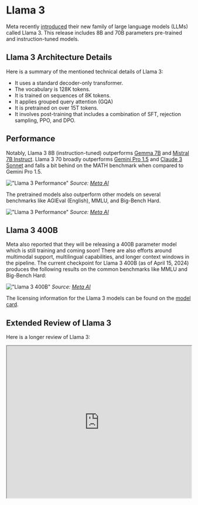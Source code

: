 # Llama 3


Meta recently [introduced](https://llama.meta.com/llama3/) their new family of large language models (LLMs) called Llama 3. This release includes 8B and 70B parameters pre-trained and instruction-tuned models. 

## Llama 3 Architecture Details 

Here is a summary of the mentioned technical details of Llama 3:

- It uses a standard decoder-only transformer.
- The vocabulary is 128K tokens.
- It is trained on sequences of 8K tokens.
- It applies grouped query attention (GQA)
- It is pretrained on over 15T tokens.
- It involves post-training that includes a combination of SFT, rejection sampling, PPO, and DPO.

## Performance

Notably, Llama 3 8B (instruction-tuned) outperforms [Gemma 7B](https://www.promptingguide.ai/models/gemma) and [Mistral 7B Instruct](https://www.promptingguide.ai/models/mistral-7b). Llama 3 70 broadly outperforms [Gemini Pro 1.5](https://www.promptingguide.ai/models/gemini-pro) and [Claude 3 Sonnet](https://www.promptingguide.ai/models/claude-3) and falls a bit behind on the MATH benchmark when compared to Gemini Pro 1.5.

!["Llama 3 Performance"](../../img/llama3/llama-instruct-performance.png)
*Source: [Meta AI](https://ai.meta.com/blog/meta-llama-3/)*

The pretrained models also outperform other models on several benchmarks like AGIEval (English), MMLU, and Big-Bench Hard.

!["Llama 3 Performance"](../../img/llama3/llama3-pretrained-results.png)
*Source: [Meta AI](https://ai.meta.com/blog/meta-llama-3/)*

## Llama 3 400B

Meta also reported that they will be releasing a 400B parameter model which is still training and coming soon! There are also efforts around multimodal support, multilingual capabilities, and longer context windows in the pipeline. The current checkpoint for Llama 3 400B (as of April 15, 2024) produces the following results on the common benchmarks like MMLU and Big-Bench Hard:

!["Llama 3 400B"](../../img/llama3/llama-400b.png)
*Source: [Meta AI](https://ai.meta.com/blog/meta-llama-3/)*

The licensing information for the Llama 3 models can be found on the [model card](https://github.com/meta-llama/llama3/blob/main/MODEL_CARD.md).

## Extended Review of Llama 3

Here is a longer review of Llama 3:

<Bleed>
  <iframe width="100%"
    height="415px"
    src="https://www.youtube.com/embed/h2aEmciRd6U?si=m7-xXu5IWpB-6mE0" allow="accelerometer; autoplay; clipboard-write; encrypted-media; gyroscope; picture-in-picture"
    allowFullScreen
    />
</Bleed>
